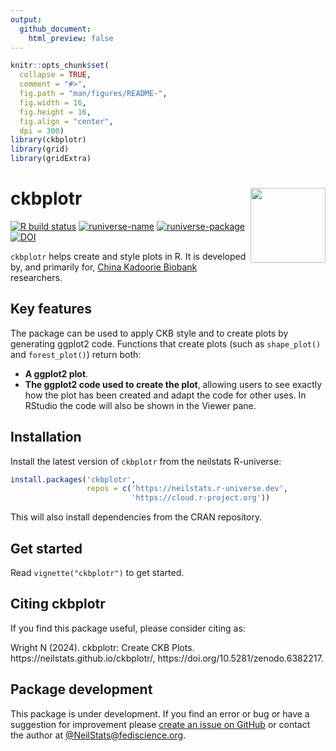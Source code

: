 ```yaml
---
output:
  github_document:
    html_preview: false
---
```


<!-- README.md is generated from README.Rmd. Please edit that file -->

```r
knitr::opts_chunk$set(
  collapse = TRUE,
  comment = "#>",
  fig.path = "man/figures/README-",
  fig.width = 16,
  fig.height = 16,
  fig.align = "center",
  dpi = 300)
library(ckbplotr)
library(grid)
library(gridExtra)
```
# ckbplotr <img src="man/figures/logo.png" align="right" width = "120" />

[![R build status](https://github.com/neilstats/ckbplotr/workflows/R-CMD-check/badge.svg)](https://github.com/neilstats/ckbplotr/actions)
[![runiverse-name](https://neilstats.r-universe.dev/badges/:name)](https://neilstats.r-universe.dev)
[![runiverse-package](https://neilstats.r-universe.dev/badges/ckbplotr)](https://neilstats.r-universe.dev/ckbplotr)
[![DOI](https://zenodo.org/badge/189028664.svg)](https://zenodo.org/badge/latestdoi/189028664)

`ckbplotr` helps create and style plots in R. It is 
developed by, and primarily for, [China Kadoorie Biobank](http://www.ckbiobank.org) 
researchers.

## Key features

The package can be used to apply CKB style and to create plots by generating ggplot2 code. Functions that create plots (such as `shape_plot()` and `forest_plot()`) return both:

- **A ggplot2 plot**.
- **The ggplot2 code used to create the plot**, allowing users to see exactly how the plot has been created and adapt the code for other uses. In RStudio the code will also be shown in the Viewer pane.



## Installation

Install the latest version of `ckbplotr` from the neilstats R-universe:
```r
install.packages('ckbplotr',
                 repos = c('https://neilstats.r-universe.dev',
                           'https://cloud.r-project.org'))
```
This will also install dependencies from the CRAN repository.



## Get started

Read `vignette("ckbplotr")` to get started.



## Citing ckbplotr

If you find this package useful, please consider citing as:

Wright N (2024). ckbplotr: Create CKB Plots. https://neilstats.github.io/ckbplotr/, https://doi.org/10.5281/zenodo.6382217. 



## Package development

This package is under development. If you find an error or bug or have a suggestion for improvement please [create an issue on GitHub](https://github.com/neilstats/ckbplotr/issues) or contact the author at [\@NeilStats\@fediscience.org](https://fediscience.org/@neilstats).

